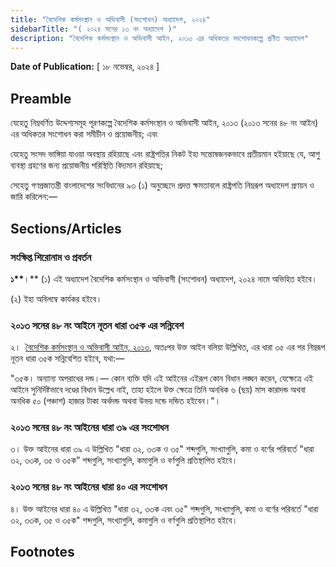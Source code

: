 ```yaml
---
title: "বৈদেশিক কর্মসংস্থান ও অভিবাসী (সংশোধন) অধ্যাদেশ, ২০২৪"
sidebarTitle: "( ২০২৪ সনের ১৩ নং অধ্যাদেশ )"
description: "বৈদেশিক কর্মসংস্থান ও অভিবাসী আইন, ২০১৩ এর অধিকতর সংশোধনকল্পে প্রণীত অধ্যাদেশ"
---
```


**Date of Publication:** [ ১৮ নভেম্বর, ২০২৪ ]

## Preamble

যেহেতু নিম্নবর্ণিত উদ্দেশ্যসমূহ পূরণকল্পে বৈদেশিক কর্মসংস্থান ও অভিবাসী আইন, ২০১৩ (২০১৩ সনের ৪৮ নং আইন) এর অধিকতর সংশোধন করা সমীচীন ও প্রয়োজনীয়; এবং

যেহেতু সংসদ ভাঙ্গিয়া যাওয়া অবস্থায় রহিয়াছে এবং রাষ্ট্রপতির নিকট ইহা সন্তোষজনকভাবে প্রতীয়মান হইয়াছে যে, আশু ব্যবস্থা গ্রহণের জন্য প্রয়োজনীয় পরিস্থিতি বিদ্যমান রহিয়াছে;

সেহেতু গণপ্রজাতন্ত্রী বাংলাদেশের সংবিধানের ৯৩ (১) অনুচ্ছেদে প্রদত্ত ক্ষমতাবলে রাষ্ট্রপতি নিম্নরূপ অধ্যাদেশ প্রণয়ন ও জারি করিলেন:—

## Sections/Articles

### সংক্ষিপ্ত শিরোনাম ও প্রবর্তন

**১\*\***।\*\* (১) এই অধ্যাদেশ বৈদেশিক কর্মসংস্থান ও অভিবাসী (সংশোধন) অধ্যাদেশ, ২০২৪ নামে অভিহিত হইবে।

(২) ইহা অবিলম্বে কার্যকর হইবে।

### ২০১৩ সনের ৪৮ নং আইনে নূতন ধারা ৩৫ক এর সন্নিবেশ

২।  [বৈদেশিক কর্মসংস্থান ও অভিবাসী আইন, ২০১৩](/act-1131.html "বৈদেশিক কর্মসংস্থান ও অভিবাসী আইন, ২০১৩"), অতঃপর উক্ত আইন বলিয়া উল্লিখিত, এর ধারা ৩৫ এর পর নিম্নরূপ নূতন ধারা ৩৫ক সন্নিবেশিত হইবে, যথা:—

"৩৫ক। অন্যান্য অপরাধের দন্ড।— কোন ব্যক্তি যদি এই আইনের এইরূপ কোন বিধান লঙ্ঘন করেন, যেক্ষেত্রে এই আইনে সুনির্দিষ্টভাবে দণ্ডের বিধান উল্লেখ নাই, তাহা হইলে উক্ত ক্ষেত্রে তিনি অনধিক ৬ (ছয়) মাস কারাদন্ড অথবা অনধিক ৫০ (পঞ্চাশ) হাজার টাকা অর্থদন্ড অথবা উভয় দন্ডে দন্ডিত হইবেন।"।

### ২০১৩ সনের ৪৮ নং আইনের ধারা ৩৯ এর সংশোধন

৩। উক্ত আইনের ধারা ৩৯ এ উল্লিখিত "ধারা ৩২, ৩৩ক ও ৩৫" শব্দগুলি, সংখ্যাগুলি, কমা ও বর্ণের পরিবর্তে "ধারা ৩২, ৩৩ক, ৩৫ ও ৩৫ক” শব্দগুলি, সংখ্যাগুলি, কমাগুলি ও বর্ণগুলি প্রতিস্থাপিত হইবে।

### ২০১৩ সনের ৪৮ নং আইনের ধারা ৪০ এর সংশোধন

৪। উক্ত আইনের ধারা ৪০ এ উল্লিখিত "ধারা ৩২, ৩৩ক এবং ৩৫" শব্দগুলি, সংখ্যাগুলি, কমা ও বর্ণের পরিবর্তে "ধারা ৩২, ৩৩ক, ৩৫ ও ৩৫ক" শব্দগুলি, সংখ্যাগুলি, কমাগুলি ও বর্ণগুলি প্রতিস্থাপিত হইবে।

## Footnotes
